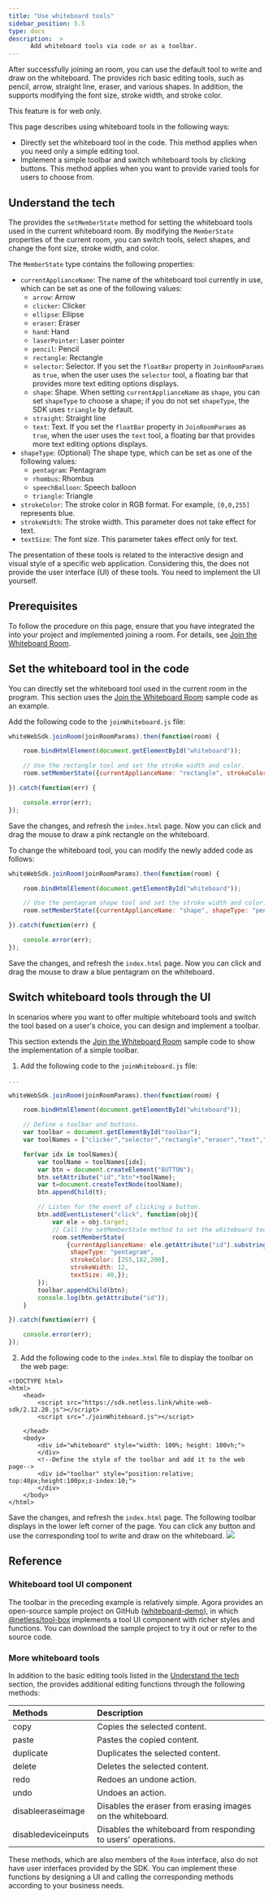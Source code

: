 ```yaml
---
title: "Use whiteboard tools"
sidebar_position: 5.5
type: docs
description:  >
      Add whiteboard tools via code or as a toolbar.
---
```


After successfully joining an <Vg k="WHITE" /> room, you can use the default tool to write and draw on the whiteboard. The <Vg k="WHITE_SDK" /> provides rich basic editing tools, such as pencil, arrow, straight line, eraser, and various shapes. In addition, the <Vg k="WHITE_SDK" /> supports modifying the font size, stroke width, and stroke color.

<PlatformWrapper notAllowed="web">
This feature is for web only.
</PlatformWrapper>
<PlatformWrapper platform="web">

This page describes using whiteboard tools in the following ways:

- Directly set the whiteboard tool in the code. This method applies when you need only a simple editing tool.
- Implement a simple toolbar and switch whiteboard tools by clicking buttons. This method applies when you want to provide varied tools for users to choose from.

<a name="tech"></a>
## Understand the tech

The <Vg k="WHITE_SDK" /> provides the <Link to="{{Global.API_REF_WEB_WHITE}}/interfaces/room.html#setmemberstate">`setMemberState`</Link> method for setting the whiteboard tools used in the current whiteboard room. By modifying the <Link to="{{Global.API_REF_WEB_WHITE}}/interfaces/room.html#memberstate">`MemberState`</Link> properties of the current room, you can switch tools, select shapes, and change the font size, stroke width, and color.

The `MemberState` type contains the following properties:

- `currentApplianceName`: The name of the whiteboard tool currently in use, which can be set as one of the following values:
    - `arrow`: Arrow
    - `clicker`: Clicker
    - `ellipse`: Ellipse
    - `eraser`: Eraser
    - `hand`: Hand
    - `laserPointer`: Laser pointer
    - `pencil`: Pencil
    - `rectangle`: Rectangle
    - `selector`: Selector. If you set the `floatBar` property in <Link to="{{Global.API_REF_WEB_WHITE}}/globals.html#joinroomparams">`JoinRoomParams`</Link> as `true`, when the user uses the `selector` tool, a floating bar that provides more text editing options displays.
    - `shape`: Shape. When setting `currentApplianceName` as `shape`, you can set `shapeType` to choose a shape; if you do not set `shapeType`, the SDK uses `triangle` by default.
    - `straight`: Straight line
    - `text`: Text. If you set the `floatBar` property in `JoinRoomParams` as `true`, when the user uses the `text` tool, a floating bar that provides more text editing options displays.
- `shapeType`: (Optional) The shape type, which can be set as one of the following values:
    - `pentagram`: Pentagram
    - `rhombus`: Rhombus
    - `speechBalloon`: Speech balloon
    - `triangle`: Triangle
- `strokeColor`: The stroke color in RGB format. For example, `[0,0,255]` represents blue.
- `strokeWidth`: The stroke width. This parameter does not take effect for text.
- `textSize`: The font size. This parameter takes effect only for text.

<div class="alert note">The presentation of these tools is related to the interactive design and visual style of a specific web application. Considering this, the <Vg k="WHITE_SDK" /> does not provide the user interface (UI) of these tools. You need to implement the UI yourself.</div>

## Prerequisites

To follow the procedure on this page, ensure that you have integrated the <Vg k="WHITE_SDK" /> into your project and implemented joining a room. For details, see [Join the Whiteboard Room](../get-started/get-started-uikit#join-the-whiteboard-room).

## Set the whiteboard tool in the code

You can directly set the whiteboard tool used in the current room in the program. This section uses the [Join the Whiteboard Room](../get-started/get-started-uikit#join-the-whiteboard-room) sample code as an example.

Add the following code to the `joinWhiteboard.js` file:

```javascript
whiteWebSdk.joinRoom(joinRoomParams).then(function(room) {

    room.bindHtmlElement(document.getElementById("whiteboard"));

    // Use the rectangle tool and set the stroke width and color.
    room.setMemberState({currentApplianceName: "rectangle", strokeColor: [255,182,193], strokeWidth: 12,});

}).catch(function(err) {

    console.error(err);
});
```

Save the changes, and refresh the `index.html` page. Now you can click and drag the mouse to draw a pink rectangle on the whiteboard.

To change the whiteboard tool, you can modify the newly added code as follows:

```javascript
whiteWebSdk.joinRoom(joinRoomParams).then(function(room) {

    room.bindHtmlElement(document.getElementById("whiteboard"));

    // Use the pentagram shape tool and set the stroke width and color.
    room.setMemberState({currentApplianceName: "shape", shapeType: "pentagram", strokeColor: [255,90,193], strokeWidth: 20,});

}).catch(function(err) {

    console.error(err);
});
```

Save the changes, and refresh the `index.html` page. Now you can click and drag the mouse to draw a blue pentagram on the whiteboard.

## Switch whiteboard tools through the UI

In scenarios where you want to offer multiple whiteboard tools and switch the tool based on a user's choice, you can design and implement a toolbar.

This section extends the [Join the Whiteboard Room](../get-started/get-started-uikit#join-the-whiteboard-room) sample code to show the implementation of a simple toolbar.

1. Add the following code to the `joinWhiteboard.js` file:

```javascript
...

whiteWebSdk.joinRoom(joinRoomParams).then(function(room) {

    room.bindHtmlElement(document.getElementById("whiteboard"));

    // Define a toolbar and buttons.
    var toolbar = document.getElementById("toolbar");
    var toolNames = ["clicker","selector","rectangle","eraser","text","arrow","ellipse","hand","laserPointer","shape","straight"];

    for(var idx in toolNames){
        var toolName = toolNames[idx];
        var btn = document.createElement("BUTTON");
        btn.setAttribute("id","btn"+toolName);
        var t=document.createTextNode(toolName);
        btn.appendChild(t);

        // Listen for the event of clicking a button.
        btn.addEventListener("click", function(obj){
            var ele = obj.target;
            // Call the setMemberState method to set the whiteboard tool.
            room.setMemberState(
                {currentApplianceName: ele.getAttribute("id").substring(3),
                 shapeType: "pentagram",
                 strokeColor: [255,182,200],
                 strokeWidth: 12,
                 textSize: 40,});
        });
        toolbar.appendChild(btn);
        console.log(btn.getAttribute("id"));
    }

}).catch(function(err) {

    console.error(err);
});
```

2. Add the following code to the `index.html` file to display the toolbar on the web page:

```
<!DOCTYPE html>
<html>
    <head>
        <script src="https://sdk.netless.link/white-web-sdk/2.12.20.js"></script>
        <script src="./joinWhiteboard.js"></script>

    </head>
    <body>
        <div id="whiteboard" style="width: 100%; height: 100vh;">
        </div>
        <!--Define the style of the toolbar and add it to the web page-->
        <div id="toolbar" style="position:relative; top:40px;height:100px;z-index:10;">
        </div>
    </body>
</html>
```

Save the changes, and refresh the `index.html` page. The following toolbar displays in the lower left corner of the page. You can click any button and use the corresponding tool to write and draw on the whiteboard.
![](https://web-cdn.agora.io/docs-files/1629373521835)

## Reference

### Whiteboard tool UI component

The toolbar in the preceding example is relatively simple. Agora provides an open-source sample project on GitHub ([whiteboard-demo](https://github.com/netless-io/whiteboard-demo)), in which [@netless/tool-box](https://github.com/netless-io/whiteboard-demo/tree/master/packages/tool-box) implements a tool UI component with richer styles and functions. You can download the sample project to try it out or refer to the source code.

### More whiteboard tools

In addition to the basic editing tools listed in the <a href="#tech">Understand the tech</a> section, the <Vg k="WHITE_SDK" /> provides additional editing functions through the following methods:

| Methods                                                                                                     | Description                                                  |
|:------------------------------------------------------------------------------------------------------------| :----------------------------------------------------------- |
| <Link to="{{Global.API_REF_WEB_WHITE}}/interfaces/room.html#copy">copy</Link>                               | Copies the selected content.                                 |
| <Link to="{{Global.API_REF_WEB_WHITE}}/interfaces/room.html#paste">paste</Link>                             | Pastes the copied content.                                   |
| <Link to="{{Global.API_REF_WEB_WHITE}}/interfaces/room.html#duplicate">duplicate</Link>                     | Duplicates the selected content.                             |
| <Link to="{{Global.API_REF_WEB_WHITE}}/interfaces/room.html#delete">delete</Link>                           | Deletes the selected content.                                |
| <Link to="{{Global.API_REF_WEB_WHITE}}/interfaces/room.html#redo">redo</Link>                               | Redoes an undone action.                                     |
| <Link to="{{Global.API_REF_WEB_WHITE}}/interfaces/room.html#undo">undo</Link>                               | Undoes an action.                                            |
| <Link to="{{Global.API_REF_WEB_WHITE}}/interfaces/room.html#disableeraseimage">disableeraseimage</Link>     | Disables the eraser from erasing images on the whiteboard.   |
| <Link to="{{Global.API_REF_WEB_WHITE}}/interfaces/room.html#disabledeviceinputs">disabledeviceinputs</Link> | Disables the whiteboard from responding to users' operations. |

These methods, which are also members of the `Room` interface, also do not have user interfaces provided by the SDK. You can implement these functions by designing a UI and calling the corresponding methods according to your business needs.

</PlatformWrapper>